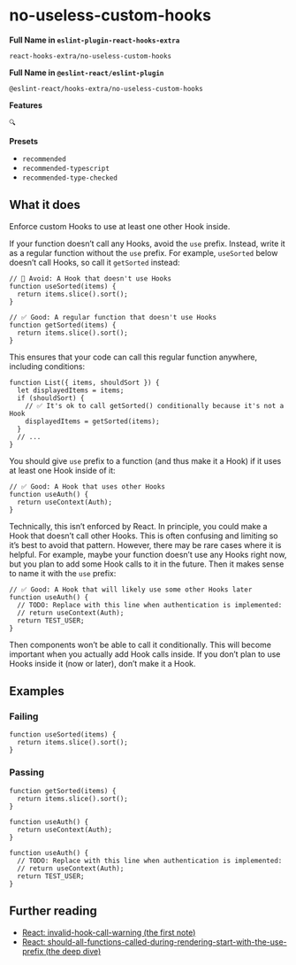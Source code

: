 # no-useless-custom-hooks

**Full Name in `eslint-plugin-react-hooks-extra`**

```plain copy
react-hooks-extra/no-useless-custom-hooks
```

**Full Name in `@eslint-react/eslint-plugin`**

```plain copy
@eslint-react/hooks-extra/no-useless-custom-hooks
```

**Features**

`🔍`

**Presets**

- `recommended`
- `recommended-typescript`
- `recommended-type-checked`

## What it does

Enforce custom Hooks to use at least one other Hook inside.

If your function doesn’t call any Hooks, avoid the `use` prefix. Instead, write it as a regular function without the `use` prefix. For example, `useSorted` below doesn’t call Hooks, so call it `getSorted` instead:

```tsx
// 🔴 Avoid: A Hook that doesn't use Hooks
function useSorted(items) {
  return items.slice().sort();
}
```

```tsx
// ✅ Good: A regular function that doesn't use Hooks
function getSorted(items) {
  return items.slice().sort();
}
```

This ensures that your code can call this regular function anywhere, including conditions:

```tsx
function List({ items, shouldSort }) {
  let displayedItems = items;
  if (shouldSort) {
    // ✅ It's ok to call getSorted() conditionally because it's not a Hook
    displayedItems = getSorted(items);
  }
  // ...
}
```

You should give `use` prefix to a function (and thus make it a Hook) if it uses at least one Hook inside of it:

```tsx
// ✅ Good: A Hook that uses other Hooks
function useAuth() {
  return useContext(Auth);
}
```

Technically, this isn’t enforced by React. In principle, you could make a Hook that doesn’t call other Hooks. This is often confusing and limiting so it’s best to avoid that pattern. However, there may be rare cases where it is helpful. For example, maybe your function doesn’t use any Hooks right now, but you plan to add some Hook calls to it in the future. Then it makes sense to name it with the `use` prefix:

```tsx
// ✅ Good: A Hook that will likely use some other Hooks later
function useAuth() {
  // TODO: Replace with this line when authentication is implemented:
  // return useContext(Auth);
  return TEST_USER;
}
```

Then components won’t be able to call it conditionally. This will become important when you actually add Hook calls inside. If you don’t plan to use Hooks inside it (now or later), don’t make it a Hook.

## Examples

### Failing

```tsx
function useSorted(items) {
  return items.slice().sort();
}
```

### Passing

```tsx
function getSorted(items) {
  return items.slice().sort();
}
```

```tsx
function useAuth() {
  return useContext(Auth);
}
```

```tsx
function useAuth() {
  // TODO: Replace with this line when authentication is implemented:
  // return useContext(Auth);
  return TEST_USER;
}
```

## Further reading

- [React: invalid-hook-call-warning (the first note)](https://react.dev/warnings/invalid-hook-call-warning)
- [React: should-all-functions-called-during-rendering-start-with-the-use-prefix (the deep dive)](https://react.dev/learn/reusing-logic-with-custom-hooks#should-all-functions-called-during-rendering-start-with-the-use-prefix)
